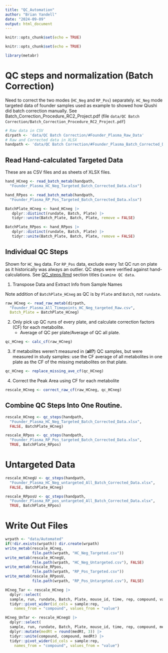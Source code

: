 ```yaml
---
title: "QC_Automation"
author: "Brian Yandell"
date: "2024-09-09"
output: html_document
---
```


```r
knitr::opts_chunk$set(echo = TRUE)
```

```r
knitr::opts_chunk$set(echo = TRUE)
```

```r
library(metabr)
```

# QC steps and normalization (Batch Correction)

Need to correct the two modes (`HC_Neg` and `RP_Pos`) separately.
`HC_Neg` mode targeted data of founder samples used as example
to showed how Qiushi did batch correction manually.
See Batch_Correction_Procedure_RC2_Project.pdf
(file `data/QC Batch Correction/Batch_Correction_Procedure_RC2_Project.pdf`)

```r
# Raw data in CSV
dirpath <- 'data/QC Batch Correction/#Founder_Plasma_Raw_Data'
# Raw and Corrected data in XLSX
handpath <- 'data/QC Batch Correction/#Founder_Plasma_Batch_Corrected_Data'
```

## Read Hand-calculated Targeted Data

These are as CSV files and as sheets of XLSX files.

```r
hand_HCneg <- read_batch_metab(handpath,
  "Founder_Plasma_HC_Neg_Targeted_Batch_Corrected_Data.xlsx")
```

```r
hand_RPpos <- read_batch_metab(handpath,
  "Founder_Plasma_RP_Pos_Targeted_Batch_Corrected_Data.xlsx")
```

```r
BatchPlate_HCneg <- hand_HCneg |>
   dplyr::distinct(rundate, Batch, Plate) |>
   tidyr::unite(Batch_Plate, Batch, Plate, remove = FALSE)
```

```r
BatchPlate_RPpos <- hand_RPpos |>
   dplyr::distinct(rundate, Batch, Plate) |>
   tidyr::unite(Batch_Plate, Batch, Plate, remove = FALSE)
```

## Individual QC Steps

Shown for `HC_Neg` data.
For `RP_Pos` data, exclude every 1st QC run on plate as it
historically was always an outlier.
QC steps were verified against hand-calculations.
See [QC_steps.Rmd](https://github.com/byandell/metabr/blob/master/QC_steps.Rmd)
section titles `Examine QC data`.

1. Transpose Data and Extract Info from Sample Names

Note addition of `BatchPlate_HCneg` as QC is by `Plate` and `Batch`, not `rundate`.

```r
raw_HCneg <- read_raw_metab(dirpath,
  "Founder_Plasma_All_Timepoints_HC_Neg_targeted_Raw.csv",
  Batch_Plate = BatchPlate_HCneg)
```

2. Only pick up QC runs of every plate, and calculate correction factors (CF) for each metabolite.
    + Average of QC per plate/Average of QC all plate.

```r
qc_HCneg <- calc_cf(raw_HCneg)
```

3. If metabolites weren’t measured in (**all?**) QC samples, but were measured in study samples: use the CF average of all metabolites in one plate as the CF of the missing metabolites on that plate.

```r
qc_HCneg <- replace_missing_ave_cf(qc_HCneg)
```

4. Correct the Peak Area using CF for each metabolite 

```r
rescale_HCneg <- correct_raw_cf(raw_HCneg, qc_HCneg)
```

## Combine QC Steps Into One Routine.

```r
rescale_HCneg <- qc_steps(handpath,
  "Founder_Plasma_HC_Neg_Targeted_Batch_Corrected_Data.xlsx",
  FALSE, BatchPlate_HCneg)
```

```r
rescale_RPpos <- qc_steps(handpath,
  "Founder_Plasma_RP_Pos_targeted_Batch_Corrected_Data.xlsx",
  TRUE, BatchPlate_RPpos)
```

# Untargeted Data

```r
rescale_HCnegU <- qc_steps(handpath,
  "Founder_Plasma_HC_Neg_untargeted_All_Batch_Corrected_Data.xlsx",
  FALSE, BatchPlate_HCneg)
```

```r
rescale_RPposU <- qc_steps(handpath,
  "Founder_Plasma_RP_pos_untargeted_All_Batch_Corrected_Data.xlsx",
  TRUE, BatchPlate_RPpos)
```

# Write Out Files

```r
wrpath <- "data/Automated"
if(!dir.exists(wrpath)) dir.create(wrpath)
write_metab(rescale_HCneg,
            file.path(wrpath, "HC_Neg_Targeted.csv"))
write_metab(rescale_HCnegU,
            file.path(wrpath, "HC_Neg_Untargeted.csv"), FALSE)
write_metab(rescale_RPpos,
            file.path(wrpath, "RP_Pos_Targeted.csv"))
write_metab(rescale_RPposU, 
            file.path(wrpath, "RP_Pos_Untargeted.csv"), FALSE)
```

```r
HCneg_Tar <- rescale_HCneg |>
  dplyr::select(
  sample, run, rundate, Batch, Plate, mouse_id, time, rep, compound, value) |>
  tidyr::pivot_wider(id_cols = sample:rep,
    names_from = "compound", values_from = "value")
```

```r
HCneg_UnTar <- rescale_HCnegU |>
  dplyr::select(
  sample, run, rundate, Batch, Plate, mouse_id, time, rep, compound, medRt, value) |>
  dplyr::mutate(medRt = round(medRt, 3)) |>
  tidyr::unite(compound, compound, medRt) |>
  tidyr::pivot_wider(id_cols = sample:rep,
    names_from = "compound", values_from = "value")
```

